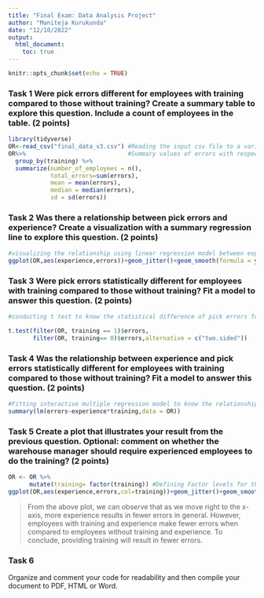 ---
title: "Final Exam: Data Analysis Project"
author: "Maniteja Kurukunda"
date: "12/10/2022"
output: 
  html_document:
    toc: true
---

```{r setup, include=FALSE}
knitr::opts_chunk$set(echo = TRUE)
```


### Task 1 Were pick errors different for employees with training compared to those without training? Create a summary table to explore this question. Include a count of employees in the table. (2 points)

```{r}
library(tidyverse) 
OR<-read_csv("final_data_v3.csv") #Reading the input csv file to a variable
OR%>%                             #Summary values of errors with respect to training    
  group_by(training) %>% 
  summarize(number_of_employees = n(),
            total_errors=sum(errors),
            mean = mean(errors),
            median = median(errors),
            sd = sd(errors))

```

### Task 2 Was there a relationship between pick errors and experience? Create a visualization with a summary regression line to explore this question. (2 points)

```{r}
#visualizing the relationship using linear regression model between experience and errors.
ggplot(OR,aes(experience,errors))+geom_jitter()+geom_smooth(formula = y~ x,method = 'lm',se = F)+labs(title = "Relationship between Pick errors and experience")
```

### Task 3 Were pick errors statistically different for employees with training compared to those without training? Fit a model to answer this question. (2 points) 

```{r}
#conducting t test to know the statistical difference of pick errors for employees with respect to training

t.test(filter(OR, training == 1)$errors, 
       filter(OR, training== 0)$errors,alternative = c("two.sided"))

```

### Task 4 Was the relationship between experience and pick errors statistically different for employees with training compared to those without training? Fit a model to answer this question. (2 points)

```{r}
#Fitting interactive multiple regression model to know the relationship between experience and pick errors statistically different for employees with training compared to those without training.
summary(lm(errors~experience*training,data = OR))


```


### Task 5 Create a plot that illustrates your result from the previous question. Optional: comment on whether the warehouse manager should require experienced employees to do the training? (2 points)


```{r}
OR <- OR %>%  
      mutate(training= factor(training)) #Defining Factor levels for the training variable 
ggplot(OR,aes(experience,errors,col=training))+geom_jitter()+geom_smooth(formula=y~x,method = 'lm',se=FALSE)+labs(title = "Visualization of the interaction model") 

```

> From the above plot, we can observe that as we move right to the x-axis, more experience results in fewer errors in general. However, employees with training and experience make fewer errors when compared to employees without training and experience. To conclude, providing training will result in fewer errors.


### Task 6

Organize and comment your code for readability and then compile your document to PDF, HTML or Word.
